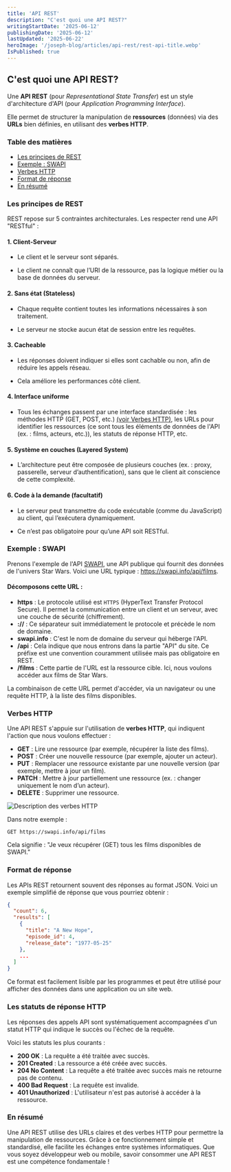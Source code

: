 ```yaml
---
title: 'API REST'
description: "C'est quoi une API REST?"
writingStartDate: '2025-06-12'
publishingDate: '2025-06-12'
lastUpdated: '2025-06-22'
heroImage: '/joseph-blog/articles/api-rest/rest-api-title.webp'
IsPublished: true
---
```


## C'est quoi une API REST?

Une **API REST** (pour *Representational State Transfer*) est un style d'architecture d'API (pour *Application Programming Interface*). 

Elle permet de structurer la manipulation de **ressources** (données) via des **URLs** bien définies, en utilisant des **verbes HTTP**.

### Table des matières

- [Les principes de REST](#les-principes-de-rest)
- [Exemple : SWAPI](#exemple-swapi)
- [Verbes HTTP](#verbes-http)
- [Format de réponse](#format-de-reponse)
- [En résumé](#en-resume)

### Les principes de REST

REST repose sur 5 contraintes architecturales. Les respecter rend une API "RESTful" :

#### 1. **Client-Serveur**

  - Le client et le serveur sont séparés.

  - Le client ne connaît que l’URI de la ressource, pas la logique métier ou la base de données du serveur.

#### 2. **Sans état (Stateless)**

  - Chaque requête contient toutes les informations nécessaires à son traitement.

  - Le serveur ne stocke aucun état de session entre les requêtes.

#### 3. **Cacheable**

  - Les réponses doivent indiquer si elles sont cachable ou non, afin de réduire les appels réseau.

  - Cela améliore les performances côté client.

#### 4. **Interface uniforme**

  - Tous les échanges passent par une interface standardisée : les méthodes HTTP (GET, POST, etc.) 
    [(voir Verbes HTTP)](#verbes-http), les URLs pour identifier les ressources (ce sont tous les éléments de données de l'API (ex. : films, acteurs, etc.)), 
    les statuts de réponse HTTP, etc.

#### 5. **Système en couches (Layered System)**

  - L’architecture peut être composée de plusieurs couches (ex. : proxy, passerelle, serveur d’authentification), sans que le client ait conscience de cette complexité.

#### 6. **Code à la demande (facultatif)**

  - Le serveur peut transmettre du code exécutable (comme du JavaScript) au client, qui l’exécutera dynamiquement.

  - Ce n’est pas obligatoire pour qu’une API soit RESTful.


### Exemple : SWAPI

Prenons l'exemple de l'API [SWAPI](https://swapi.info/), une API publique qui fournit des données de l'univers Star Wars.
Voici une URL typique : https://swapi.info/api/films.

#### Décomposons cette URL :

- **https** : Le protocole utilisé est `HTTPS` (HyperText Transfer Protocol Secure). 
Il permet la communication entre un client et un serveur, avec une couche de sécurité (chiffrement).
- **://** : Ce séparateur suit immédiatement le protocole et précède le nom de domaine.
- **swapi.info** : C'est le nom de domaine du serveur qui héberge l'API.
- **/api** : Cela indique que nous entrons dans la partie "API" du site. Ce préfixe est une convention couramment utilisée mais pas obligatoire en REST.
- **/films** : Cette partie de l'URL est la ressource cible. Ici, nous voulons accéder aux films de Star Wars.

La combinaison de cette URL permet d'accéder, via un navigateur ou une requête HTTP, à la liste des films disponibles.

### Verbes HTTP

Une API REST s'appuie sur l'utilisation de **verbes HTTP**, qui indiquent l'action que nous voulons effectuer :

- **GET** : Lire une ressource (par exemple, récupérer la liste des films).
- **POST** : Créer une nouvelle ressource (par exemple, ajouter un acteur).
- **PUT** : Remplacer une ressource existante par une nouvelle version (par exemple, mettre à jour un film).
- **PATCH** : Mettre à jour partiellement une ressource (ex. : changer uniquement le nom d’un acteur).
- **DELETE** : Supprimer une ressource.

![Description des verbes HTTP](/joseph-blog/articles/api-rest/rest-api-schema.webp)

Dans notre exemple :

```http
GET https://swapi.info/api/films
```

Cela signifie : "Je veux récupérer (GET) tous les films disponibles de SWAPI."

### Format de réponse

Les APIs REST retournent souvent des réponses au format JSON. Voici un exemple simplifié de réponse que vous pourriez obtenir :

```json
{
  "count": 6,
  "results": [
    {
      "title": "A New Hope",
      "episode_id": 4,
      "release_date": "1977-05-25"
    },
    ...
  ]
}
```

Ce format est facilement lisible par les programmes et peut être utilisé pour afficher des données dans une application ou un site web.

### Les statuts de réponse HTTP

Les réponses des appels API sont systématiquement accompagnées d'un statut HTTP qui indique le succès ou l'échec de la requête.

Voici les statuts les plus courants :

- **200 OK** : La requête a été traitée avec succès.
- **201 Created** : La ressource a été créée avec succès.
- **204 No Content** : La requête a été traitée avec succès mais ne retourne pas de contenu.
- **400 Bad Request** : La requête est invalide.
- **401 Unauthorized** : L'utilisateur n'est pas autorisé à accéder à la ressource.

### En résumé

Une API REST utilise des URLs claires et des verbes HTTP pour permettre la manipulation de ressources. 
Grâce à ce fonctionnement simple et standardisé, elle facilite les échanges entre systèmes informatiques. 
Que vous soyez développeur web ou mobile, savoir consommer une API REST est une compétence fondamentale !

